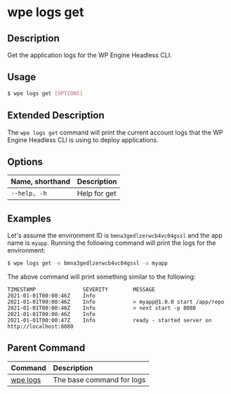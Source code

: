 # wpe logs get

## Description

Get the application logs for the WP Engine Headless CLI.

## Usage

```bash
$ wpe logs get [OPTIONS]
```

## Extended Description

The `wpe logs get` command will print the current account logs that the WP Engine Headless CLI is using to deploy applications.

## Options

| Name, shorthand | Description  |
| :-------------- | :----------- |
| `--help, -h`    | Help for get |

## Examples

Let's assume the environment ID is `bmna3gedlzerwcb4vc04gssl` and the app name is `myapp`. Running the following command will print the logs for the environment:

```bash
$ wpe logs get -e bmna3gedlzerwcb4vc04gssl -a myapp
```

The above command will print something similar to the following:

```text
TIMESTAMP               SEVERITY        MESSAGE
2021-01-01T00:00:46Z    Info
2021-01-01T00:00:46Z    Info            > myapp@1.0.0 start /app/repo
2021-01-01T00:00:46Z    Info            > next start -p 8080
2021-01-01T00:00:46Z    Info
2021-01-01T00:00:47Z    Info            ready - started server on http://localhost:8080
```

## Parent Command

| Command             | Description               |
| :------------------ | :------------------------ |
| [wpe logs](../logs) | The base command for logs |
